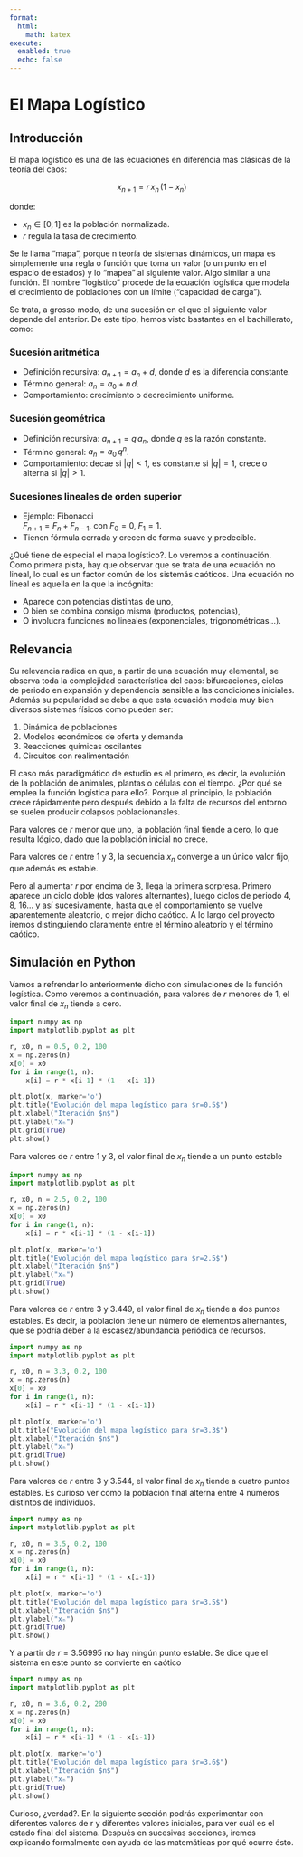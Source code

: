 ```yaml
---
format:
  html:
    math: katex
execute:
  enabled: true
  echo: false
---
```


# El Mapa Logístico

## Introducción

El mapa logístico es una de las ecuaciones en diferencia más clásicas de la teoría del caos:

$$
x_{n+1} = r\,x_n\,(1 - x_n)
$$

donde:

- $x_n \in [0,1]$ es la población normalizada.
- $r$ regula la tasa de crecimiento.

Se le llama "mapa", porque n teoría de sistemas dinámicos, un mapa es simplemente una regla o función que toma un valor (o un punto en el espacio de estados) y lo “mapea” al siguiente valor. Algo similar a una función. El nombre “logístico” procede de la ecuación logística que modela el crecimiento de poblaciones con un límite (“capacidad de carga”). 

Se trata, a grosso modo, de una sucesión en el que el siguiente valor depende del anterior. De este tipo, hemos visto bastantes en el bachillerato, como:

### Sucesión aritmética
- Definición recursiva: $a_{n+1} = a_n + d$, donde $d$ es la diferencia constante.  
- Término general: $a_n = a_0 + n\,d$.  
- Comportamiento: crecimiento o decrecimiento uniforme.

### Sucesión geométrica
- Definición recursiva: $a_{n+1} = q\,a_n$, donde $q$ es la razón constante.  
- Término general: $a_n = a_0\,q^n$.  
- Comportamiento: decae si $|q|<1$, es constante si $|q|=1$, crece o alterna si $|q|>1$.

### Sucesiones lineales de orden superior
- Ejemplo: Fibonacci  
  $F_{n+1} = F_n + F_{n-1}$, con $F_0=0,\;F_1=1$.  
- Tienen fórmula cerrada y crecen de forma suave y predecible.

¿Qué tiene de especial el mapa logístico?. Lo veremos a continuación. Como primera pista, hay que observar que se trata de una ecuación no lineal, lo cual es un factor común de los sistemás caóticos. Una ecuación no lineal es aquella en la que la incógnita:

* Aparece con potencias distintas de uno,
* O bien se combina consigo misma (productos, potencias),
* O involucra funciones no lineales (exponenciales, trigonométricas…).

## Relevancia

Su relevancia radica en que, a partir de una ecuación muy elemental, se observa toda la complejidad característica del caos: bifurcaciones, ciclos de periodo en expansión y dependencia sensible a las condiciones iniciales. Además su popularidad se debe a que esta ecuación modela muy bien diversos sistemas físicos como pueden ser:

1. Dinámica de poblaciones
2. Modelos económicos de oferta y demanda
3. Reacciones químicas oscilantes
4. Circuitos con realimentación

El caso más paradigmático de estudio es el primero, es decir, la evolución de la población de animales, plantas o células con el tiempo. ¿Por qué se emplea la función logística para ello?. Porque al principio, la población crece rápidamente pero después debido a la falta de recursos del entorno se suelen producir colapsos poblacionanales. 


Para valores de $r$ menor que uno, la población final tiende a cero, lo que resulta lógico, dado que la población inicial no crece. 

Para valores de $r$ entre 1 y 3, la secuencia ${x_n}$ converge a un único valor fijo, que además es estable. 

Pero al aumentar $r$ por encima de 3, llega la primera sorpresa. Primero aparece un ciclo doble (dos valores alternantes), luego ciclos de periodo 4, 8, 16… y así sucesivamente, hasta que el comportamiento se vuelve aparentemente aleatorio, o mejor dicho caótico. A lo largo del proyecto iremos distinguiendo claramente entre el término aleatorio y el término caótico.

## Simulación en Python

Vamos a refrendar lo anteriormente dicho con simulaciones de la función logística. 
Como veremos a continuación, para valores de $r$ menores de 1, el valor final de $x_n$ tiende a cero.

```python

import numpy as np
import matplotlib.pyplot as plt

r, x0, n = 0.5, 0.2, 100
x = np.zeros(n)
x[0] = x0
for i in range(1, n):
    x[i] = r * x[i-1] * (1 - x[i-1])

plt.plot(x, marker='o')
plt.title("Evolución del mapa logístico para $r=0.5$")
plt.xlabel("Iteración $n$")
plt.ylabel("xₙ")
plt.grid(True)
plt.show()
```

Para valores de $r$ entre 1 y 3, el valor final de $x_n$ tiende a un punto estable

```python

import numpy as np
import matplotlib.pyplot as plt

r, x0, n = 2.5, 0.2, 100
x = np.zeros(n)
x[0] = x0
for i in range(1, n):
    x[i] = r * x[i-1] * (1 - x[i-1])

plt.plot(x, marker='o')
plt.title("Evolución del mapa logístico para $r=2.5$")
plt.xlabel("Iteración $n$")
plt.ylabel("xₙ")
plt.grid(True)
plt.show()
```

Para valores de $r$ entre 3 y 3.449, el valor final de $x_n$ tiende a dos puntos estables. Es decir, la población tiene un número de elementos alternantes, que se podría deber a la escasez/abundancia periódica de recursos. 

```python

import numpy as np
import matplotlib.pyplot as plt

r, x0, n = 3.3, 0.2, 100
x = np.zeros(n)
x[0] = x0
for i in range(1, n):
    x[i] = r * x[i-1] * (1 - x[i-1])

plt.plot(x, marker='o')
plt.title("Evolución del mapa logístico para $r=3.3$")
plt.xlabel("Iteración $n$")
plt.ylabel("xₙ")
plt.grid(True)
plt.show()
```

Para valores de $r$ entre 3 y 3.544, el valor final de $x_n$ tiende a cuatro puntos estables. Es curioso ver como la población final alterna entre 4 números distintos de individuos.

```python

import numpy as np
import matplotlib.pyplot as plt

r, x0, n = 3.5, 0.2, 100
x = np.zeros(n)
x[0] = x0
for i in range(1, n):
    x[i] = r * x[i-1] * (1 - x[i-1])

plt.plot(x, marker='o')
plt.title("Evolución del mapa logístico para $r=3.5$")
plt.xlabel("Iteración $n$")
plt.ylabel("xₙ")
plt.grid(True)
plt.show()
```

Y a partir de $r = 3.56995$ no hay ningún punto estable. Se dice que el sistema en este punto se convierte en caótico

```python

import numpy as np
import matplotlib.pyplot as plt

r, x0, n = 3.6, 0.2, 200
x = np.zeros(n)
x[0] = x0
for i in range(1, n):
    x[i] = r * x[i-1] * (1 - x[i-1])

plt.plot(x, marker='o')
plt.title("Evolución del mapa logístico para $r=3.6$")
plt.xlabel("Iteración $n$")
plt.ylabel("xₙ")
plt.grid(True)
plt.show()
```

Curioso, ¿verdad?. En la siguiente sección podrás experimentar con diferentes valores de r y diferentes valores iniciales, para ver cuál es el estado final del sistema.
Después en sucesivas secciones, iremos explicando formalmente con ayuda de las matemáticas por qué ocurre ésto. 
